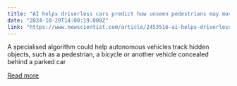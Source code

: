 ```yaml
---
title: "AI helps driverless cars predict how unseen pedestrians may move"
date: "2024-10-29T14:00:19.000Z"
link: "https://www.newscientist.com/article/2453516-ai-helps-driverless-cars-predict-how-unseen-pedestrians-may-move/?utm_campaign=RSS%7CNSNS&utm_source=NSNS&utm_medium=RSS&utm_content=technology"
---
```


A specialised algorithm could help autonomous vehicles track hidden objects, such as a pedestrian, a bicycle or another vehicle concealed behind a parked car

[Read more](https://www.newscientist.com/article/2453516-ai-helps-driverless-cars-predict-how-unseen-pedestrians-may-move/?utm_campaign=RSS%7CNSNS&utm_source=NSNS&utm_medium=RSS&utm_content=technology)
